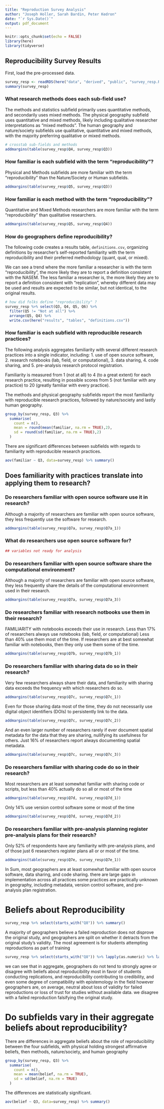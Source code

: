 ```yaml
---
title: "Reproduction Survey Analysis"
author: "Joseph Holler, Sarah Bardin, Peter Kedron"
date: "`r Sys.Date()`"
output: pdf_document
---
```


```r
knitr::opts_chunk$set(echo = FALSE)
library(here)
library(tidyverse)
```

## Reproducibility Survey Results

First, load the pre-processed data.

```r
survey_resp <- readRDS(here("data", "derived", "public", "survey_resp.RDS"))
summary(survey_resp)
```

### What research methods does each sub-field use?

The methods and statistics subfield primarily uses quantitative methods, and secondarily uses mixed methods.
The physical geography subfield uses quantitative and mixed methods, likely including qualitative researcher
interpretations as "mixed methods".
The human geography and nature/society subfields use qualitative, quantitative and mixed methods, with the majority preferring qualitative or mixed methods.

```r
# crosstab sub-fields and methods
addmargins(table(survey_resp$Q4, survey_resp$Q3))
```

### How familiar is each subfield with the term "reproducibility"?

Physical and Methods subfields are more familiar with the
term "reproducibility" than the Nature/Society or Human subfields.

```r
addmargins(table(survey_resp$Q5, survey_resp$Q3))
```

### How familiar is each method with the term "reproducibility"?

Quantitative and Mixed Methods researchers are more familiar with the
term "reproducibility" than qualitative researchers.

```r
addmargins(table(survey_resp$Q5, survey_resp$Q4))
```

### How do geographers define reproducibility?

The following code creates a results table, `definitions.csv`, organizing
definitions by researcher's self-reported familiarity with the term reproducibility
and their preferred methodology (quant, qual, or mixed).

We can see a trend where the more familiar a researcher is with the term "reproducibility", 
the more likely they are to report a definition consistent with the NASEM.
The less familiar a researcher is, the more likely they are to report a definition
consistent with "replication", whereby different data may be used and results are 
expected to be similar, but not identical, to the original results.

```r
# how did folks define "reproducibility" ?
survey_resp %>% select(Q3, Q4, Q5, Q6) %>%
  filter(Q5 != "Not at all") %>%
  arrange(Q5, Q4) %>%
  write.csv(here("results", "tables", "definitions.csv"))
```


### How familiar is each subfield with reproducible research practices?

The following analysis aggregates familiarity with several different research 
practices into a single indicator, including:
1. use of open source software,
2. research notebooks (lab, field, or computational),
3. data sharing,
4. code sharing, and 
5. pre-analysis research protocol registration.

Familiarity is measured from 1 (not at all) to 4 (to a great extent) for each
research practice, resulting in possible scores from 5 (not familiar with any practice)
to 20 (greatly familiar with every practice).

The methods and physical geography subfields report the most familiarity with
reproducible research practices, followed by nature/society and lastly human geography.

```r
group_by(survey_resp, Q3) %>%
  summarise(
    count = n(),
    mean = round(mean(familiar, na.rm = TRUE),2),
    sd = round(sd(familiar, na.rm = TRUE),2)
  )
```

There are significant differences between subfields with regards to familiarity with reproducible research practices.

```r
aov(familiar ~ Q3, data=survey_resp) %>% summary()
```

## Does familiarity with practices translate into applying them to research?

### Do researchers familiar with open source software use it in research?

Although a majority of researchers are familiar with open source software, they
less frequently use the software for research.

```r
addmargins(table(survey_resp$Q7a, survey_resp$Q7a_1))
```

### What do researchers use open source software for?

```r

## variables not ready for analysis

```

### Do researchers familiar with open source software share the computational environment?

Although a majority of researchers are familiar with open source software, they
less frequently share the details of the computational environment used in their
research.

```r
addmargins(table(survey_resp$Q7a, survey_resp$Q7a_3))
```

### Do researchers familiar with research notbooks use them in their research?

FAMILIARITY with notebooks exceeds their use in research. 
Less than 17% of researchers always use notebooks (lab, field, or computational)
Less than 40% use them most of the time.
If researchers are at best somewhat familiar with notebooks, then they only
use them some of the time.

```r
addmargins(table(survey_resp$Q7b, survey_resp$Q7b_1))
```

### Do researchers familiar with sharing data do so in their research?

Very few researchers always share their data, and familiarity with sharing
data exceeds the frequency with which researchers do so.

```r
addmargins(table(survey_resp$Q7c, survey_resp$Q7c_1))
```

Even for those sharing data most of the time, they do not necessarily use
digital object identifiers (DOIs) to persistently link to the data.

```r
addmargins(table(survey_resp$Q7c, survey_resp$Q7c_2))
```

And an even larger number of researchers rarely if ever document spatial metadata
for the data that they are sharing, nullifying its usefulness for others.
Just 16% of researchers report always documenting spatial metadata.

```r
addmargins(table(survey_resp$Q7c, survey_resp$Q7c_3))
```

### Do researchers familiar with sharing code do so in their research?

Most researchers are at least somewhat familiar with sharing code or scripts,
but less than 40% actually do so all or most of the time

```r
addmargins(table(survey_resp$Q7d, survey_resp$Q7d_1))
```

Only 14% use version control software some or most of the time

```r
addmargins(table(survey_resp$Q7d, survey_resp$Q7d_2))
```

### Do researchers familiar with pre-analysis planning register pre-analysis plans for their research?

Only 52% of respondents have any familiarity with pre-analysis plans, and of those
just 6 researchers register plans all or or most of the time.

```r
addmargins(table(survey_resp$Q7e, survey_resp$Q7e_1))
```

In Sum, most geographers are at least somewhat familiar with open source software,
data sharing, and code sharing.
there are large gaps in implementation across all practices
some practices are practically unknown in geography, including metadata, 
version control software, and pre-analysis plan registration.

# Beliefs about Reproducibility

```r
survey_resp %>% select(starts_with("Q8")) %>% summary()
```


A majority of geographers believe a failed reproduction does not disprove the original study,
and geographers are split on whether it detracts from the original study's validity.
The most agreement is for students attempting reproductions as part of training

```r
survey_resp %>% select(starts_with("Q8")) %>% lapply(as.numeric) %>% lapply(summary, na.rm=TRUE)
```

we can see that in aggregate, geographers do not tend to strongly agree or disagree
with beliefs about reproducibility
most in favor of students conducting replications, and reproducibility contributing
to credibility, and even some degree of compatibility with epistemology in the field
however geographers are, on average, neutral about loss of validity for failed reproductions
or loss of trust for studies without available data. 
we disagree with a failed reproduction falsifying the original study.

# Do subfields vary in their aggregate beliefs about reproducibility?

There are differences in aggregate beliefs about the role of 
reproducibility between the four subfields, with physical holding strongest affirmative
beliefs, then methods, nature/society, and human geography

```r
group_by(survey_resp, Q3) %>%
  summarise(
    count = n(),
    mean = mean(belief, na.rm = TRUE),
    sd = sd(belief, na.rm = TRUE)
  )
```

The differences are statistically significant.

```r
aov(belief ~ Q3, data=survey_resp) %>% summary()
```

